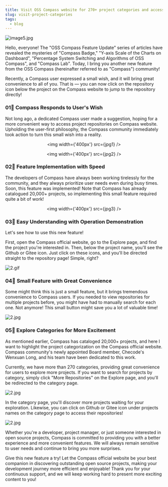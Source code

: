 ```yaml
---
title: Visit OSS Compass website for 270+ project categories and access the repositories with just one-click, saving you time and efforts!
slug: visit-project-categories
tags:
  - blog
---
```



![image5.jpg](media/report1.png)

<!--truncate-->

Hello, everyone! The "OSS Compass Feature Update" series of articles have revealed the mysteries of "Compass Badge," "Y-axis Scale of the Charts on Dashboard", "Percentage System Switching and Algorithms of OSS Compass", and "Compass Lab". Today, I bring you another new feature from the OSS Compass (hereinafter referred to as "Compass") community!

Recently, a Compass user expressed a small wish, and it will bring great convenience to all of you. That is — you can now click on the repository icon below the project on the Compass website to jump to the repository directly!

### 01🌟 Compass Responds to User's Wish

Not long ago, a dedicated Compass user made a suggestion, hoping for a more convenient way to access project repositories on Compass website. Upholding the user-first philosophy, the Compass community immediately took action to turn this small wish into a reality.

<center>

<img width={'400px'} src={jpg1} />

<img width={'400px'} src={jpg2} />

</center>

### 02🌟 Feature Implementation with Speed

The developers of Compass have always been working tirelessly for the community, and they always prioritize user needs even during busy times. Soon, this feature was implemented! Note that Compass has already catalogued 20,000+ projects, so implementing this small feature required quite a bit of work!

<center>

<img width={'400px'} src={jpg3} />

</center>

### 03🌟 Easy Understanding with Operation Demonstration

Let's see how to use this new feature!

First, open the Compass official website, go to the Explore page, and find the project you're interested in. Then, below the project name, you'll see the Github or Gitee icon. Just click on these icons, and you'll be directed straight to the repository page! Simple, right?

![2.gif](media/1.gif)

### 04🌟 Small Feature with Great Convenience

Some might think this is just a small feature, but it brings tremendous convenience to Compass users. If you needed to view repositories for multiple projects before, you might have had to manually search for each one. Not anymore! This small button might save you a lot of valuable time!

![2.jpg](media/4.png)

### 05🌟 Explore Categories for More Excitement

As mentioned earlier, Compass has cataloged 20,000+ projects, and here I want to highlight the project categorization on the Compass official website. Compass community's newly appointed Board member, Checode's Wenxuan Long, and his team have been dedicated to this work.

Currently, we have more than 270 categories, providing great convenience for users to explore more projects. If you want to search for projects by category, simply click "More Repositories" on the Explore page, and you'll be redirected to the category page.

![2.jpg](media/6.jpg)

In the category page, you'll discover more projects waiting for your exploration. Likewise, you can click on Github or Gitee icon under projects names on the category page to access their repositories!

![2.jpg](media/5.png)

Whether you're a developer, project manager, or just someone interested in open source projects, Compass is committed to providing you with a better experience and more convenient features. We will always remain sensitive to user needs and continue to bring you more surprises.

Give this new feature a try! Let the Compass official website be your best companion in discovering outstanding open source projects, making your development journey more efficient and enjoyable! Thank you for your continuous support, and we will keep working hard to present more exciting content to you!
